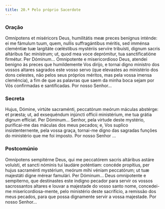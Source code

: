 ```yaml
---
title: 20.ª Pelo próprio Sacerdote
---
```


### Oração

<div class="side-by-side not-content">
  <span>
    Omnípotens et miséricors Deus, humilitátis meæ preces benígnus inténde: ei me fámulum tuum,
    quem, nullis suffragántibus méritis, sed imménsa cleméntiæ tuæ largitáte cœléstibus mystériis
    servíre tribuísti, dignum sacris altáribus fac minístrum; ut, quod mea voce deprómitur, tua
    sanctificatióne firmétur. Per Dóminum...
  </span>
  <span>
    Omnipotente e misericordioso Deus, atendei benigno às preces que humildemente Vos dirijo, e
    tornai digno ministro dos vossos altares sagrados este vosso servo (que elevastes ao ministério
    dos dons celestes, não pelos seus próprios méritos, mas pela vossa imensa clemência), a fim de
    que as palavras que saem da minha boca sejam por Vós confirmadas e santificadas. Por nosso
    Senhor...
  </span>
</div>

### Secreta

<div class="side-by-side not-content">
  <span>
    Hujus, Dómine, virtúte sacraménti, peccatórum meórum máculas abstérge: et præsta; ut, ad
    exsequéndum injúncti officii ministérium, me tua grátia dignum effíciat. Per Dóminum...
  </span>
  <span>
    Senhor, pela virtude deste mystério, purificai-me das máculas dos meus pecados; e, Vos suplico
    insistenternente, pela vossa graça, tornai-me digno das sagradas funções do ministério que me
    foi imposto. Por nosso Senhor ...
  </span>
</div>

### Postcomúnio

<div class="side-by-side not-content">
  <span>
    Omnípotens sempitérne Deus, qui me peccatórem sacris altáribus astáre voluísti, et sancti
    nóminis tui laudáre poténtiam: concéde propítius, per hujus sacraménti mystérium, meórum mihi
    véniam peccatórum; ut tuæ majestáti digne mérear famulári. Per Dóminum...
  </span>
  <span>
    Deus omnipotente e sempiterno, que destinastes este indigno pecador para servir os vossos
    sacrossantos altares e louvar a majestade do vosso santo nome, concedei-me misericordiosa-mente,
    pelo ministério deste sacrifício, a remissão dos meus pecados, para que possa dignamente servir
    a vossa majestade. Por nosso Senhor...
  </span>
</div>
